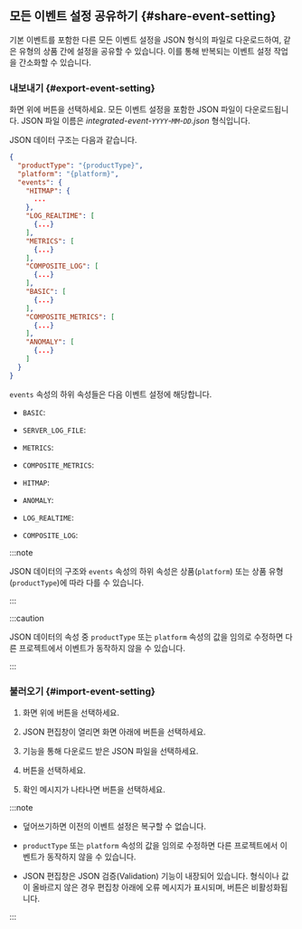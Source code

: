 ## 모든 이벤트 설정 공유하기 {#share-event-setting}

기본 이벤트를 포함한 다른 모든 이벤트 설정을 JSON 형식의 파일로 다운로드하여, 같은 유형의 상품 간에 설정을 공유할 수 있습니다. 이를 통해 반복되는 이벤트 설정 작업을 간소화할 수 있습니다.

### 내보내기 {#export-event-setting}

화면 위에 <Cmdname sid="BTN07762" className="uitext" /> 버튼을 선택하세요. 모든 이벤트 설정을 포함한 JSON 파일이 다운로드됩니다. JSON 파일 이름은 *integrated-event-`YYYY`-`MM`-`DD`.json* 형식입니다.

JSON 데이터 구조는 다음과 같습니다.

```json title="integrated-event"
{
  "productType": "{productType}",
  "platform": "{platform}",
  "events": {
    "HITMAP": {
      ...
    },
    "LOG_REALTIME": [
      {...}
    ],
    "METRICS": [
      {...}
    ],
    "COMPOSITE_LOG": [
      {...}
    ],
    "BASIC": [
      {...}
    ],
    "COMPOSITE_METRICS": [
      {...}
    ],
    "ANOMALY": [
      {...}
    ]
  }
}
```

`events` 속성의 하위 속성들은 다음 이벤트 설정에 해당합니다.

<InDoc product="java,php,python,nodejs,golang,dotnet,kubernetes"><ImgLang img='event-config-v2-all-events-apm-k8s.png' desc='Events' /></InDoc>

<InDoc product="postgresql,oracle,mysql,mssql,mssql-v1,tibero,cubrid,altibase,redis,mongodb"><ImgLang img='event-config-v2-all-events-apm-k8s.png' desc='Events' /></InDoc>

<InDoc product="server"><ImgLang img='event-config-v2-all-events-server.png' desc='Events' /></InDoc>

<InDoc product="browser"><ImgLang img='event-config-v2-all-events-browser.png' desc='Events' /></InDoc>

<InDoc product="npm"><ImgLang img='event-config-v2-all-events-npm.png' desc='Events' /></InDoc>

* `BASIC`: <Cmdname sid="default" className="uitext" />

<InDoc product="server">

* `SERVER_LOG_FILE`: <Cmdname sid="sm_log_event_tab" className="uitext" />

</InDoc>

* `METRICS`: <Cmdname sid="metrics" className="uitext" />

<Xclude product="npm">

* `COMPOSITE_METRICS`: <Cmdname sid="composite_metrics" className="uitext" />

</Xclude>

<InDoc product="java,php,python,nodejs,golang,dotnet,kubernetes">

* `HITMAP`: <Cmdname sid="hitmap_pattern" className="uitext" />

</InDoc>

<Xclude product="browser,npm">

* `ANOMALY`: <Cmdname sid="anomaly_detection" className="uitext" />

* `LOG_REALTIME`: <Cmdname sid="realtime_log_event" className="uitext" />

* `COMPOSITE_LOG`: <Cmdname sid="composite_log_event" className="uitext" />

</Xclude>

:::note

JSON 데이터의 구조와 `events` 속성의 하위 속성은 상품(`platform`) 또는 상품 유형(`productType`)에 따라 다를 수 있습니다.

:::

:::caution

JSON 데이터의 속성 중 `productType` 또는 `platform` 속성의 값을 임의로 수정하면 다른 프로젝트에서 이벤트가 동작하지 않을 수 있습니다.

:::

### 불러오기 {#import-event-setting}

1. 화면 위에 <Cmdname sid="BTN07761" className="uitext" /> 버튼을 선택하세요.

1. JSON 편집창이 열리면 화면 아래에 <Cmdname sid="load" className="uitext" /> 버튼을 선택하세요.

    <ImgLang img='event-config-v2-json-batch-edit.png' desc='JSON 일괄 수정' />

1. <Cmdname sid="BTN07762" className="uitext" /> 기능을 통해 다운로드 받은 JSON 파일을 선택하세요.

1. <Cmdname sid="overwrite" className="uitext" /> 버튼을 선택하세요.

1. 확인 메시지가 나타나면 <Cmdname sid="overwrite" className="uitext" /> 버튼을 선택하세요.

:::note

- 덮어쓰기하면 이전의 이벤트 설정은 복구할 수 없습니다.

- `productType` 또는 `platform` 속성의 값을 임의로 수정하면 다른 프로젝트에서 이벤트가 동작하지 않을 수 있습니다.

- JSON 편집창은 JSON 검증(Validation) 기능이 내장되어 있습니다. 형식이나 값이 올바르지 않은 경우 편집창 아래에 오류 메시지가 표시되며, <Cmdname sid="overwrite" className="uitext" /> 버튼은 비활성화됩니다.

  <ImgLang img='event-config-v2-all-events-json-validate.png' />

:::